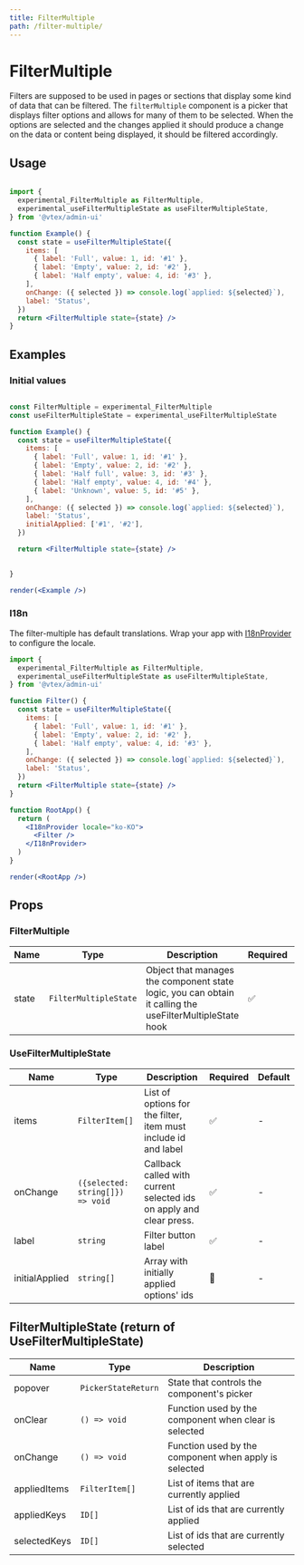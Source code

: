 ```yaml
---
title: FilterMultiple
path: /filter-multiple/
---
```


# FilterMultiple

Filters are supposed to be used in pages or sections that display some kind of data that can be filtered. The `filterMultiple` 
 component is a picker that displays filter options and allows for many of them to be selected. When the options are selected 
 and the changes applied it should produce a change on the data or content being displayed, it should be filtered accordingly.

## Usage

```jsx

import {
  experimental_FilterMultiple as FilterMultiple,
  experimental_useFilterMultipleState as useFilterMultipleState,
} from '@vtex/admin-ui'

function Example() {
  const state = useFilterMultipleState({
    items: [
      { label: 'Full', value: 1, id: '#1' },
      { label: 'Empty', value: 2, id: '#2' },
      { label: 'Half empty', value: 4, id: '#3' },
    ],
    onChange: ({ selected }) => console.log(`applied: ${selected}`),
    label: 'Status',
  })
  return <FilterMultiple state={state} />
}
```

## Examples

### Initial values

```jsx noInline live

const FilterMultiple = experimental_FilterMultiple
const useFilterMultipleState = experimental_useFilterMultipleState

function Example() {
  const state = useFilterMultipleState({
    items: [
      { label: 'Full', value: 1, id: '#1' },
      { label: 'Empty', value: 2, id: '#2' },
      { label: 'Half full', value: 3, id: '#3' },
      { label: 'Half empty', value: 4, id: '#4' },
      { label: 'Unknown', value: 5, id: '#5' },
    ],
    onChange: ({ selected }) => console.log(`applied: ${selected}`),
    label: 'Status',
    initialApplied: ['#1', '#2'],
  })

  return <FilterMultiple state={state} />

  
}

render(<Example />)
```

### I18n

The filter-multiple has default translations. Wrap your app with [I18nProvider](/experimental/localization#i18nprovider/) to configure the locale.

```jsx
import {
  experimental_FilterMultiple as FilterMultiple,
  experimental_useFilterMultipleState as useFilterMultipleState,
} from '@vtex/admin-ui'

function Filter() {
  const state = useFilterMultipleState({
    items: [
      { label: 'Full', value: 1, id: '#1' },
      { label: 'Empty', value: 2, id: '#2' },
      { label: 'Half empty', value: 4, id: '#3' },
    ],
    onChange: ({ selected }) => console.log(`applied: ${selected}`),
    label: 'Status',
  })
  return <FilterMultiple state={state} />
}

function RootApp() {
  return (
    <I18nProvider locale="ko-KO">
      <Filter />
    </I18nProvider>
  )
}

render(<RootApp />)
```

## Props

### FilterMultiple

| Name  | Type                  | Description    | Required | Default |
| ----- | --------------------- | -------------- | -------- | ------- |
| state | `FilterMultipleState` | Object that manages the component state logic, you can obtain it calling the useFilterMultipleState hook | ✅       | -       |

### UseFilterMultipleState

| Name           | Type                             | Description                                                         | Required | Default |
| -------------- | -------------------------------- | ------------------------------------------------------------------- | -------- | ------- |
| items          | `FilterItem[]`                   | List of options for the filter, item must include id and label      | ✅       | -       |
| onChange       | `({selected: string[]}) => void` | Callback called with current selected ids on apply and clear press. | ✅       | -       |
| label          | `string`                         | Filter button label                                                 | ✅       | -       |
| initialApplied | `string[]`                       | Array with initially applied options' ids                           | 🚫       | -       |

## FilterMultipleState (return of UseFilterMultipleState)

| Name           | Type                             | Description                                                         
| -------------- | -------------------------------- | ------------------------------------------------------------------- 
| popover        | `PickerStateReturn`              | State that controls the component's picker
| onClear        | `() => void`                     | Function used by the component when clear is selected
| onChange       | `() => void`                     | Function used by the component when apply is selected
| appliedItems   | `FilterItem[]`                   | List of items that are currently applied
| appliedKeys    | `ID[]`                           | List of ids that are currently applied
| selectedKeys   | `ID[]`                           | List of ids that are currently selected



